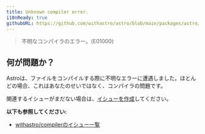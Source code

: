 ```yaml
---
title: Unknown compiler error.
i18nReady: true
githubURL: https://github.com/withastro/astro/blob/main/packages/astro/src/core/errors/errors-data.ts
---
```


> 不明なコンパイラのエラー。(E01000)

## 何が問題か？

Astroは、ファイルをコンパイルする際に不明なエラーに遭遇しました。ほとんどの場合、これはあなたのせいではなく、コンパイラの問題です。

関連するイシューがまだない場合は、[イシューを作成](https://astro.build/issues/compiler)してください。

**以下も参照してください:**
-  [withastro/compilerのイシュー一覧](https://astro.build/issues/compiler)


